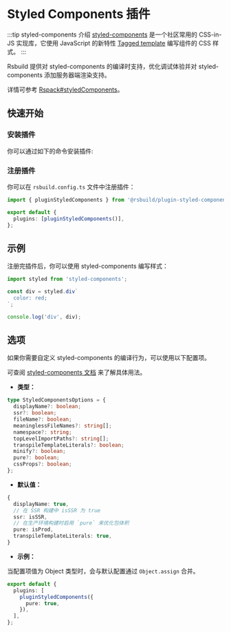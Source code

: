 # Styled Components 插件

:::tip styled-components 介绍
[styled-components](https://styled-components.com/) 是一个社区常用的 CSS-in-JS 实现库，它使用 JavaScript 的新特性 [Tagged template](https://developer.mozilla.org/en-US/docs/Web/JavaScript/Reference/Template_literals#tagged_templates) 编写组件的 CSS 样式。
:::

Rsbuild 提供对 styled-components 的编译时支持，优化调试体验并对 styled-components 添加服务器端渲染支持。

详情可参考 [Rspack#styledComponents](https://rspack.dev/zh/guide/loader#optionsrspackexperimentsstyledcomponents)。

## 快速开始

### 安装插件

你可以通过如下的命令安装插件:


<PackageManagerTabs command="add @rsbuild/plugin-styled-components -D" />

### 注册插件

你可以在 `rsbuild.config.ts` 文件中注册插件：

```ts title="rsbuild.config.ts"
import { pluginStyledComponents } from '@rsbuild/plugin-styled-components';

export default {
  plugins: [pluginStyledComponents()],
};
```

## 示例

注册完插件后，你可以使用 styled-components 编写样式：

```ts
import styled from 'styled-components';

const div = styled.div`
  color: red;
`;

console.log('div', div);
```

## 选项

如果你需要自定义 styled-components 的编译行为，可以使用以下配置项。

可查阅 [styled-components 文档](https://rspack.dev/zh/guide/loader#optionsrspackexperimentsstyledcomponents) 来了解具体用法。

- **类型：**

```ts
type StyledComponentsOptions = {
  displayName?: boolean;
  ssr?: boolean;
  fileName?: boolean;
  meaninglessFileNames?: string[];
  namespace?: string;
  topLevelImportPaths?: string[];
  transpileTemplateLiterals?: boolean;
  minify?: boolean;
  pure?: boolean;
  cssProps?: boolean;
};
```

- **默认值：**

```ts
{
  displayName: true,
  // 在 SSR 构建中 isSSR 为 true
  ssr: isSSR,
  // 在生产环境构建时启用 `pure` 来优化包体积
  pure: isProd,
  transpileTemplateLiterals: true,
}
```

- **示例：**

当配置项值为 Object 类型时，会与默认配置通过 `Object.assign` 合并。

```ts title="rsbuild.config.ts"
export default {
  plugins: [
    pluginStyledComponents({
      pure: true,
    }),
  ],
};
```
